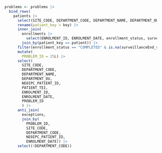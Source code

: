 ```r

problems <- problems |>
  bind_rows(
    patients |>
      select(SITE_CODE, DEPARTMENT_CODE, DEPARTMENT_NAME, DEPARTMENT_OU, NEOIPC_PATIENT_ID, PATIENT_TEI, key) |>
      rename(patient_key = key) |>
      inner_join(
        enrollments |>
          select(ENROLMENT_ID, ENROLMENT_DATE, enrollment_status, surveillanceEnd_status, patient),
        join_by(patient_key == patient)) |>
      filter(enrollment_status == "COMPLETED" & is.na(surveillanceEnd_status)) |>
      mutate(
        PROBLEM_ID = 25L) |>
      select(
        SITE_CODE,
        DEPARTMENT_CODE,
        DEPARTMENT_NAME,
        DEPARTMENT_OU,
        NEOIPC_PATIENT_ID,
        PATIENT_TEI,
        ENROLMENT_ID,
        ENROLMENT_DATE,
        PROBLEM_ID
        ) |>
      anti_join(
        exceptions,
        join_by(
          PROBLEM_ID,
          SITE_CODE,
          DEPARTMENT_CODE,
          NEOIPC_PATIENT_ID,
          ENROLMENT_DATE)) |>
      select(!DEPARTMENT_CODE))
```
